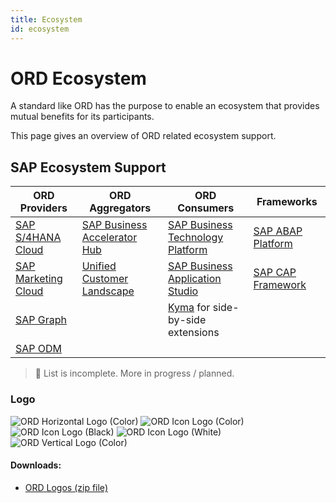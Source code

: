 ```yaml
---
title: Ecosystem
id: ecosystem
---
```


# ORD Ecosystem

A standard like ORD has the purpose to enable an ecosystem that provides mutual benefits for its participants.

This page gives an overview of ORD related ecosystem support.

## SAP Ecosystem Support

| ORD Providers                                                                                                                             | ORD Aggregators                                                              | ORD Consumers                                                                                                        | Frameworks                                                                         |
| ----------------------------------------------------------------------------------------------------------------------------------------- | ---------------------------------------------------------------------------- | -------------------------------------------------------------------------------------------------------------------- | ---------------------------------------------------------------------------------- |
| [SAP S/4HANA Cloud](https://www.sap.com/products/erp/s4hana.html)                                                                         | [SAP Business Accelerator Hub](https://api.sap.com/)                         | [SAP Business Technology Platform](https://www.sap.com/products/technology-platform.html)                            | [SAP ABAP Platform](https://developers.sap.com/topics/abap-platform.platform.html) |
| [SAP Marketing Cloud](https://help.sap.com/docs/SAP_MARKETING_CLOUD)                                                                      | [Unified Customer Landscape](../introduction.mdx#unified-customer-landscape) | [SAP Business Application Studio](https://www.sap.com/products/technology-platform/business-application-studio.html) | [SAP CAP Framework](https://github.com/cap-js/ORD)                                 |
| [SAP Graph](https://help.sap.com/docs/graph)                                                                                              |                                                                              | [Kyma](https://help.sap.com/docs/btp/sap-business-technology-platform/kyma-environment) for side-by-side extensions  |                                                                                    |
| [SAP ODM](https://blogs.sap.com/2023/09/12/harnessing-half-a-century-of-knowledge-saps-journey-of-enriching-apis-with-business-metadata/) |                                                                              |                                                                                                                      |                                                                                    |

> 🚤 List is incomplete. More in progress / planned.

### Logo

<div style={{"background": "#EEE", "padding": "6px", "border-radius": "6px"}}>

![ORD Horizontal Logo (Color)](/img/logo/ORD_Horizontal_Color_Logo.svg "ORD Horizontal Logo (Color)")
![ORD Icon Logo (Color)](/img/logo/ORD_Icon_Color_Logo.svg "ORD Horizontal Logo (Color)")
![ORD Icon Logo (Black)](/img/logo/ORD_Icon_Black_Logo.svg "ORD Horizontal Logo (Color)")
![ORD Icon Logo (White)](/img/logo/ORD_Icon_White_Logo.svg "ORD Horizontal Logo (Color)")
![ORD Vertical Logo (Color)](/img/logo/ORD_Vertical_Color_Logo.svg "ORD Horizontal Logo (Color)")

</div>

#### Downloads:

- [ORD Logos (zip file)](/img/logo/ord-logos.zip)
